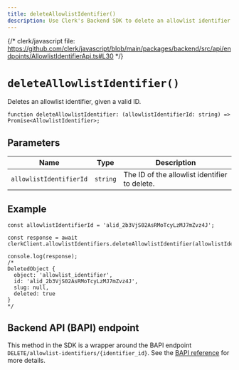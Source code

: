 ```yaml
---
title: deleteAllowlistIdentifier()
description: Use Clerk's Backend SDK to delete an allowlist identifier.
---
```


{/* clerk/javascript file: https://github.com/clerk/javascript/blob/main/packages/backend/src/api/endpoints/AllowlistIdentifierApi.ts#L30 */}

# `deleteAllowlistIdentifier()`

Deletes an allowlist identifier, given a valid ID.

```tsx
function deleteAllowlistIdentifier: (allowlistIdentifierId: string) => Promise<AllowlistIdentifier>;
```

## Parameters

| Name | Type | Description |
| ---- | --- | --- |
| `allowlistIdentifierId` | `string` | The ID of the allowlist identifier to delete. |

## Example

```tsx
const allowlistIdentifierId = 'alid_2b3VjS02AsRMoTcyLzMJ7mZvz4J';

const response = await clerkClient.allowlistIdentifiers.deleteAllowlistIdentifier(allowlistIdentifierId);

console.log(response);
/*
DeletedObject {
  object: 'allowlist_identifier',
  id: 'alid_2b3VjS02AsRMoTcyLzMJ7mZvz4J',
  slug: null,
  deleted: true
}
*/
```

## Backend API (BAPI) endpoint

This method in the SDK is a wrapper around the BAPI endpoint `DELETE/allowlist-identifiers/{identifier_id}`. See the [BAPI reference](https://clerk.com/docs/reference/backend-api/tag/Allow-list-Block-list#operation/DeleteAllowlistIdentifier) for more details.
